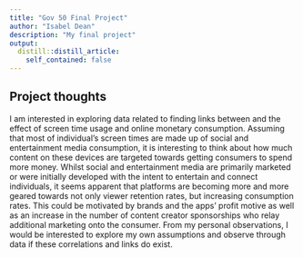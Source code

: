 ```yaml
---
title: "Gov 50 Final Project"
author: "Isabel Dean"
description: "My final project"
output:
  distill::distill_article:
    self_contained: false
---
```




## Project thoughts

I am interested in exploring data related to finding links between and the effect of screen time usage and online monetary consumption. Assuming that most of individual's screen times are made up of social and entertainment media consumption, it is interesting to think about how much content on these devices are targeted towards getting consumers to spend more money. Whilst social and entertainment media are primarily marketed or were initially developed with the intent to entertain and connect individuals, it seems apparent that platforms are becoming more and more geared towards not only viewer retention rates, but increasing consumption rates. This could be motivated by brands and the apps' profit motive as well as an increase in the number of content creator sponsorships who relay additional marketing onto the consumer. From my personal observations, I would be interested to explore my own assumptions and observe through data if these correlations and links do exist. 